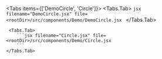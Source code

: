 

<Tabs items={['DemoCircle', 'Circle']}>
    <Tabs.Tab>
        ```jsx filename="DemoCircle.jsx" file=<rootDir>/src/components/Demo/DemoCircle.jsx
        ```
    </Tabs.Tab>

     <Tabs.Tab>
        ```jsx filename="Circle.jsx" file=<rootDir>/src/components/Demo/Circle.jsx
        ```
    </Tabs.Tab>
</Tabs>
<DemoContainer>
    <DemoCircle/>
</DemoContainer>
